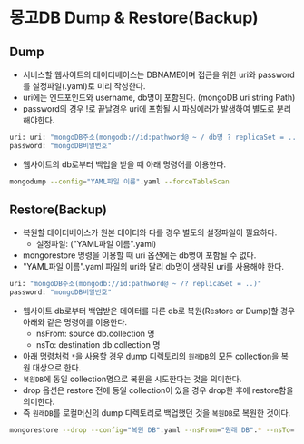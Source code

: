 # 몽고DB Dump & Restore(Backup)

## Dump
- 서비스할 웹사이트의 데이터베이스는 DBNAME이며 접근을 위한 uri와 password를 설정파일(.yaml)로 미리 작성한다.  
- uri에는 엔드포인드와 username, db명이 포함된다. (mongoDB uri string Path)  
- password의 경우 !로 끝날경우 uri에 포함될 시 파싱에러가 발생하여 별도로 분리해야한다.
```sh
uri: uri: "mongoDB주소(mongodb://id:pathword@ ~ / db명 ? replicaSet = ..)"
password: "mongoDB비밀번호"
```

- 웹사이트의 db로부터 백업을 받을 때 아래 명령어를 이용한다.

```sh
mongodump --config="YAML파일 이름".yaml --forceTableScan
```

## Restore(Backup)
- 복원할 데이터베이스가 원본 데이터와 다를 경우 별도의 설정파일이 필요하다.
  + 설정파일: ("YAML파일 이름".yaml)
- mongorestore 명령을 이용할 때 uri 옵션에는 db명이 포함될 수 없다.
- "YAML파일 이름".yaml 파일의 uri와 달리 db명이 생략된 uri를 사용해야 한다.

```sh
uri: "mongoDB주소(mongodb://id:pathword@ ~ /? replicaSet = ..)"
password: "mongoDB비밀번호"
```
- 웹사이트 db로부터 백업받은 데이터를 다른 db로 복원(Restore or Dump)할 경우 아래와 같은 명령어를 이용한다.
    + nsFrom: source db.collection 명
    + nsTo: destination db.collection 명
- 아래 명령처럼 `*`을 사용할 경우 dump 디렉토리의 `원래DB`의 모든 collection을 복원 대상으로 한다.
- `복원DB`에 동일 collection명으로 복원을 시도한다는 것을 의미한다.
- drop 옵션은 restore 전에 동일 collection이 있을 경우 drop한 후에 restore함을 의미한다.
- 즉 `원래DB`를 로컬머신의 dump 디렉토리로 백업했던 것을 `복원DB`로 복원한 것이다.

```sh
mongorestore --drop --config="복원 DB".yaml --nsFrom="원래 DB".* --nsTo="복원 DB".*
```

<br />